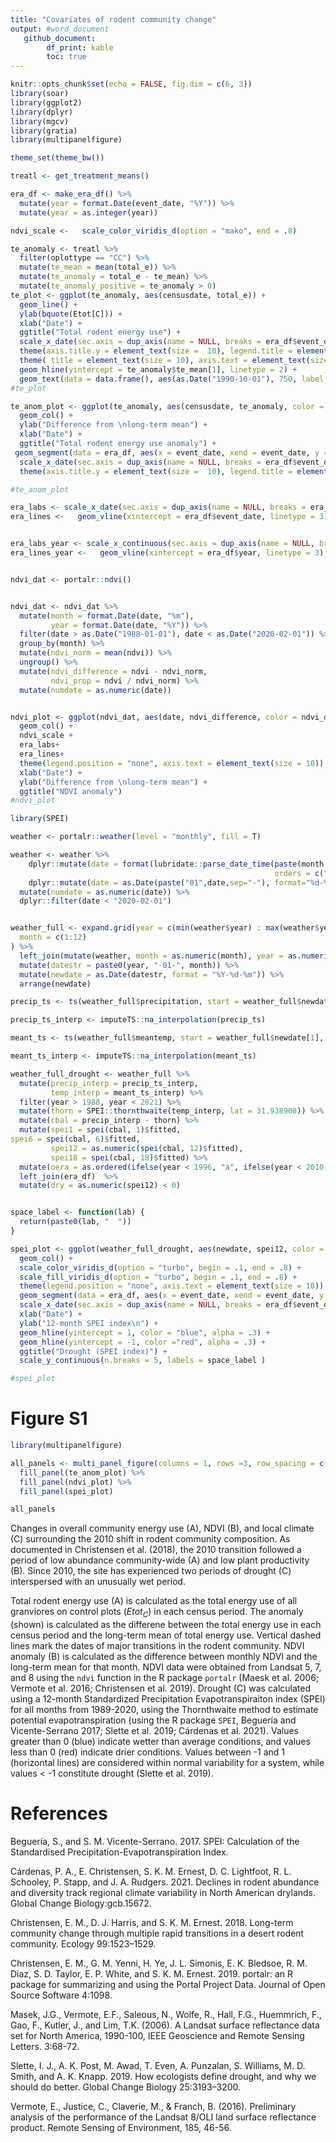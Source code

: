 ```yaml
---
title: "Covariates of rodent community change"
output: #word_document
   github_document:
        df_print: kable
        toc: true
---
```


```r
knitr::opts_chunk$set(echo = FALSE, fig.dim = c(6, 3))
library(soar)
library(ggplot2)
library(dplyr)
library(mgcv)
library(gratia)
library(multipanelfigure)

theme_set(theme_bw())

treatl <- get_treatment_means()

era_df <- make_era_df() %>%
  mutate(year = format.Date(event_date, "%Y")) %>%
  mutate(year = as.integer(year))

ndvi_scale <-   scale_color_viridis_d(option = "mako", end = .8) 


```

<!-- # Total rodent abundance -->

```r

te_anomaly <- treatl %>%
  filter(oplottype == "CC") %>%
  mutate(te_mean = mean(total_e)) %>%
  mutate(te_anomaly = total_e - te_mean) %>%
  mutate(te_anomaly_positive = te_anomaly > 0)
te_plot <- ggplot(te_anomaly, aes(censusdate, total_e)) +
  geom_line() +
  ylab(bquote(Etot[C])) +
  xlab("Date") +
  ggtitle("Total rodent energy use") +
  scale_x_date(sec.axis = dup_axis(name = NULL, breaks = era_df$event_date, labels = era_df$event_name)) + 
  theme(axis.title.y = element_text(size =  10), legend.title = element_blank(), legend.text = element_text(size =  10))+ 
  theme( title = element_text(size = 10), axis.text = element_text(size = 10), legend.background = element_blank(), legend.direction = "vertical", legend.position = "none") + geom_segment(data = era_df, aes(x = event_date, xend = event_date, y = 0, yend = 1800), linetype = 3, inherit.aes = F) +
  geom_hline(yintercept = te_anomaly$te_mean[1], linetype = 2) +
  geom_text(data = data.frame(), aes(as.Date("1990-10-01"), 750, label = "Long-term mean"))
#te_plot

te_anom_plot <- ggplot(te_anomaly, aes(censusdate, te_anomaly, color = te_anomaly_positive, fill = te_anomaly_positive)) +
  geom_col() +
  ylab("Difference from \nlong-term mean") +
  xlab("Date") +
  ggtitle("Total rodent energy use anomaly") +
 geom_segment(data = era_df, aes(x = event_date, xend = event_date, y = -550, yend = 1250), linetype = 3, inherit.aes = F) +
  scale_x_date(sec.axis = dup_axis(name = NULL, breaks = era_df$event_date, labels = era_df$event_name)) +
  theme(axis.title.y = element_text(size =  10), legend.title = element_blank(), legend.text = element_text(size =  10))+ theme( title = element_text(size = 10), axis.text = element_text(size = 10), legend.background = element_blank(), legend.direction = "vertical", legend.position = "none") + scale_color_viridis_d(option = "cividis", begin= .1, end =.8)

#te_anom_plot
```

<!-- # NDVI -->

```r



era_labs <- scale_x_date(sec.axis = dup_axis(name = NULL, breaks = era_df$event_date, labels = era_df$event_name)) 
era_lines <-   geom_vline(xintercept = era_df$event_date, linetype = 3)


era_labs_year <- scale_x_continuous(sec.axis = dup_axis(name = NULL, breaks = era_df$year, labels = era_df$event_name)) 
era_lines_year <-   geom_vline(xintercept = era_df$year, linetype = 3)


ndvi_dat <- portalr::ndvi()


ndvi_dat <- ndvi_dat %>%
  mutate(month = format.Date(date, "%m"),
         year = format.Date(date, "%Y")) %>%
  filter(date > as.Date("1988-01-01"), date < as.Date("2020-02-01")) %>%
  group_by(month) %>%
  mutate(ndvi_norm = mean(ndvi)) %>%
  ungroup() %>%
  mutate(ndvi_difference = ndvi - ndvi_norm,
         ndvi_prop = ndvi / ndvi_norm) %>%
  mutate(numdate = as.numeric(date)) 


ndvi_plot <- ggplot(ndvi_dat, aes(date, ndvi_difference, color = ndvi_difference > 0)) +
  geom_col() +
  ndvi_scale +
  era_labs+ 
  era_lines+
  theme(legend.position = "none", axis.text = element_text(size = 10)) +
  xlab("Date") +
  ylab("Difference from \nlong-term mean") +
  ggtitle("NDVI anomaly")
#ndvi_plot
```

<!-- # Drought (SPEI index) -->

```r
library(SPEI)

weather <- portalr::weather(level = "monthly", fill = T)

weather <- weather %>%
    dplyr::mutate(date = format(lubridate::parse_date_time(paste(month, year, sep=" "),
                                                           orders = c("m/Y")), "%m-%Y")) %>%
    dplyr::mutate(date = as.Date(paste("01",date,sep="-"), format="%d-%m-%Y"))  %>%
  mutate(numdate = as.numeric(date)) %>%
  dplyr::filter(date < "2020-02-01")


weather_full <- expand.grid(year = c(min(weather$year) : max(weather$year)),
  month = c(1:12)
) %>%
  left_join(mutate(weather, month = as.numeric(month), year = as.numeric(year))) %>%
  mutate(datestr = paste0(year, "-01-", month)) %>%
  mutate(newdate = as.Date(datestr, format = "%Y-%d-%m")) %>%
  arrange(newdate)

precip_ts <- ts(weather_full$precipitation, start = weather_full$newdate[1], frequency = 12)

precip_ts_interp <- imputeTS::na_interpolation(precip_ts)

meant_ts <- ts(weather_full$meantemp, start = weather_full$newdate[1], frequency = 12)

meant_ts_interp <- imputeTS::na_interpolation(meant_ts)

weather_full_drought <- weather_full %>%
  mutate(precip_interp = precip_ts_interp,
         temp_interp = meant_ts_interp) %>% 
  filter(year > 1988, year < 2021) %>%
  mutate(thorn = SPEI::thornthwaite(temp_interp, lat = 31.938908)) %>%
  mutate(cbal = precip_interp - thorn) %>%
  mutate(spei1 = spei(cbal, 1)$fitted, 
spei6 = spei(cbal, 6)$fitted, 
         spei12 = as.numeric(spei(cbal, 12)$fitted),
         spei18 = spei(cbal, 18)$fitted) %>%
  mutate(oera = as.ordered(ifelse(year < 1996, "a", ifelse(year < 2010, "b", "c")))) %>%
  left_join(era_df)  %>%
  mutate(dry = as.numeric(spei12) < 0)


space_label <- function(lab) {
  return(paste0(lab, "  "))
}

spei_plot <- ggplot(weather_full_drought, aes(newdate, spei12, color = dry, fill = dry)) + 
  geom_col() + 
  scale_color_viridis_d(option = "turbo", begin = .1, end = .8) +  
  scale_fill_viridis_d(option = "turbo", begin = .1, end = .8) +
  theme(legend.position = "none", axis.text = element_text(size = 10)) +
  geom_segment(data = era_df, aes(x = event_date, xend = event_date, y = -2.2, yend = 2.2), linetype = 3, inherit.aes = F) +
  scale_x_date(sec.axis = dup_axis(name = NULL, breaks = era_df$event_date, labels = era_df$event_name), limits = c(as.Date("1988-01-01"), as.Date("2020-01-01"))) +
  xlab("Date") +
  ylab("12-month SPEI index\n") +
  geom_hline(yintercept = 1, color = "blue", alpha = .3) +
  geom_hline(yintercept = -1, color ="red", alpha = .3) +
  ggtitle("Drought (SPEI index)") +
  scale_y_continuous(n.breaks = 5, labels = space_label )

#spei_plot

```

# Figure S1

```r
library(multipanelfigure)

all_panels <- multi_panel_figure(columns = 1, rows =3, row_spacing = c(5, 0, 0)) %>%
  fill_panel(te_anom_plot) %>%
  fill_panel(ndvi_plot) %>%
  fill_panel(spei_plot) 

all_panels
```


Changes in overall community energy use (A), NDVI (B), and local climate (C) surrounding the 2010 shift in rodent community composition. As documented in Christensen et al. (2018), the 2010 transition followed a period of low abundance community-wide (A) and low plant productivity (B). Since 2010, the site has experienced two periods of drought (C) interspersed with an unusually wet period. 

Total rodent energy use (A) is calculated as the total energy use of all granviores on control plots ($Etot_C$) in each census period. The anomaly (shown) is calculated as the differene between the total energy use in each census period and the long-term mean of total energy use. Vertical dashed lines mark the dates of major transitions in the rodent community. NDVI anomaly (B) is calculated as the difference between monthly NDVI and the long-term mean for that month. NDVI data were obtained from Landsat 5, 7, and 8 using the `ndvi` function in the R package `portalr` (Maesk et al. 2006; Vermote et al. 2016; Christensen et al. 2019). Drought (C) was calculated using a 12-month Standardized Precipitation Evapotranspiraiton index (SPEI) for all months from 1989-2020, using the Thornthwaite method to estimate potential evapotranspiration (using the R package `SPEI`, Beguería and Vicente-Serrano 2017; Slette et al. 2019; Cárdenas et al. 2021). Values greater than 0 (blue) indicate wetter than average conditions, and values less than 0 (red) indicate drier conditions. Values between -1 and 1 (horizontal lines) are considered within normal variability for a system, while values < -1 constitute drought (Slette et al. 2019). 

# References

Beguería, S., and S. M. Vicente-Serrano. 2017. SPEI: Calculation of the Standardised Precipitation-Evapotranspiration Index.

Cárdenas, P. A., E. Christensen, S. K. M. Ernest, D. C. Lightfoot, R. L. Schooley, P. Stapp, and J. A. Rudgers. 2021. Declines in rodent abundance and diversity track regional climate variability in North American drylands. Global Change Biology:gcb.15672.

Christensen, E. M., D. J. Harris, and S. K. M. Ernest. 2018. Long-term community change through multiple rapid transitions in a desert rodent community. Ecology 99:1523–1529.

Christensen, E. M., G. M. Yenni, H. Ye, J. L. Simonis, E. K. Bledsoe, R. M. Diaz, S. D. Taylor, E. P. White, and S. K. M. Ernest. 2019. portalr: an R package for summarizing and using the Portal Project Data. Journal of Open Source Software 4:1098.

Masek, J.G., Vermote, E.F., Saleous, N., Wolfe, R., Hall, F.G., Huemmrich, F., Gao, F., Kutler, J., and Lim, T.K. (2006). A Landsat surface reflectance data set for North America, 1990-100, IEEE Geoscience and Remote Sensing Letters. 3:68-72.

Slette, I. J., A. K. Post, M. Awad, T. Even, A. Punzalan, S. Williams, M. D. Smith, and A. K. Knapp. 2019. How ecologists define drought, and why we should do better. Global Change Biology 25:3193–3200.

Vermote, E., Justice, C., Claverie, M., & Franch, B. (2016). Preliminary analysis of the performance of the Landsat 8/OLI land surface reflectance product. Remote Sensing of Environment, 185, 46-56.